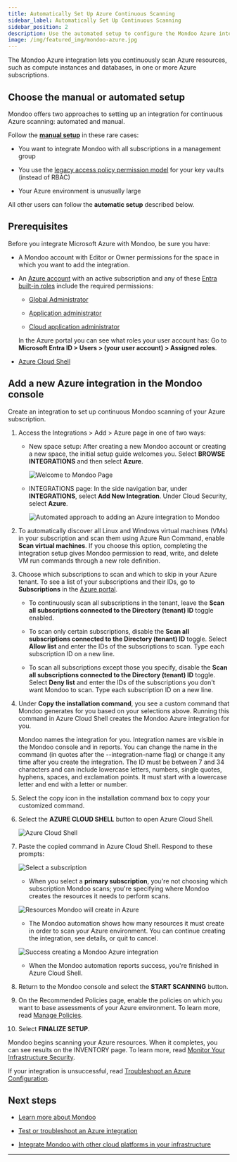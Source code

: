 ```yaml
---
title: Automatically Set Up Azure Continuous Scanning
sidebar_label: Automatically Set Up Continuous Scanning
sidebar_position: 2
description: Use the automated setup to configure the Mondoo Azure integration to scan Azure subscriptions
image: /img/featured_img/mondoo-azure.jpg
---
```


The Mondoo Azure integration lets you continuously scan Azure resources, such as compute instances and databases, in one or more Azure subscriptions.

## Choose the manual or automated setup

Mondoo offers two approaches to setting up an integration for continuous Azure scanning: automated and manual.

Follow the [**manual setup**](/platform/infra/cloud/azure/manual-reg-path/) in these rare cases:

- You want to integrate Mondoo with all subscriptions in a management group

- You use the [legacy access policy permission model](https://learn.microsoft.com/en-us/azure/key-vault/general/rbac-access-policy) for your key vaults (instead of RBAC)

- Your Azure environment is unusually large

All other users can follow the **automatic setup** described below.

## Prerequisites

Before you integrate Microsoft Azure with Mondoo, be sure you have:

- A Mondoo account with Editor or Owner permissions for the space in which you want to add the integration.

- An [Azure account](https://azure.microsoft.com/free/?WT.mc_id=A261C142F) with an active subscription and any of these [Entra built-in roles](https://learn.microsoft.com/en-us/azure/active-directory/roles/permissions-reference) include the required permissions:

  - [Global Administrator](https://learn.microsoft.com/en-us/azure/active-directory/roles/permissions-reference#global-administrator)

  - [Application administrator](https://learn.microsoft.com/en-us/azure/active-directory/roles/permissions-reference#application-administrator)

  - [Cloud application administrator](https://learn.microsoft.com/en-us/azure/active-directory/roles/permissions-reference#cloud-application-administrator)

  In the Azure portal you can see what roles your user account has: Go to **Microsoft Entra ID > Users > (your user account) > Assigned roles**.

- [Azure Cloud Shell](https://learn.microsoft.com/en-us/azure/cloud-shell/overview)

## Add a new Azure integration in the Mondoo console

Create an integration to set up continuous Mondoo scanning of your Azure subscription.

1. Access the Integrations > Add > Azure page in one of two ways:

   - New space setup: After creating a new Mondoo account or creating a new space, the initial setup guide welcomes you. Select **BROWSE INTEGRATIONS** and then select **Azure**.

     ![Welcome to Mondoo Page](/img/platform/start/welcome_to_mondoo.png)

   - INTEGRATIONS page: In the side navigation bar, under **INTEGRATIONS**, select **Add New Integration**. Under Cloud Security, select **Azure**.

     ![Automated approach to adding an Azure integration to Mondoo](/img/platform/infra/cloud/azure/auto-int.png)

2. To automatically discover all Linux and Windows virtual machines (VMs) in your subscription and scan them using Azure Run Command, enable **Scan virtual machines**. If you choose this option, completing the integration setup gives Mondoo permission to read, write, and delete VM run commands through a new role definition.

3. Choose which subscriptions to scan and which to skip in your Azure tenant. To see a list of your subscriptions and their IDs, go to **Subscriptions** in the [Azure portal](https://portal.azure.com).

   - To continuously scan all subscriptions in the tenant, leave the **Scan all subscriptions connected to the Directory (tenant) ID** toggle enabled.

   - To scan only certain subscriptions, disable the **Scan all subscriptions connected to the Directory (tenant) ID** toggle. Select **Allow list** and enter the IDs of the subscriptions to scan. Type each subscription ID on a new line.

   - To scan all subscriptions except those you specify, disable the **Scan all subscriptions connected to the Directory (tenant) ID** toggle. Select **Deny list** and enter the IDs of the subscriptions you don't want Mondoo to scan. Type each subscription ID on a new line.

4. Under **Copy the installation command**, you see a custom command that Mondoo generates for you based on your selections above. Running this command in Azure Cloud Shell creates the Mondoo Azure integration for you.

   Mondoo names the integration for you. Integration names are visible in the Mondoo console and in reports. You can change the name in the command (in quotes after the --integration-name flag) or change it any time after you create the integration. The ID must be between 7 and 34 characters and can include lowercase letters, numbers, single quotes, hyphens, spaces, and exclamation points. It must start with a lowercase letter and end with a letter or number.

5. Select the copy icon in the installation command box to copy your customized command.

6. Select the **AZURE CLOUD SHELL** button to open Azure Cloud Shell.

   ![Azure Cloud Shell](/img/platform/infra/cloud/azure/cloud-shell.png)

7. Paste the copied command in Azure Cloud Shell. Respond to these prompts:

   ![Select a subscription](/img/platform/infra/cloud/azure/select-sub.png)

   - When you select a **primary subscription**, you're not choosing which subscription Mondoo scans; you're specifying where Mondoo creates the resources it needs to perform scans.

   ![Resources Mondoo will create in Azure](/img/platform/infra/cloud/azure/resources.png)

   - The Mondoo automation shows how many resources it must create in order to scan your Azure environment. You can continue creating the integration, see details, or quit to cancel.

   ![Success creating a Mondoo Azure integration](/img/platform/infra/cloud/azure/success.png)

   - When the Mondoo automation reports success, you're finished in Azure Cloud Shell.

8. Return to the Mondoo console and select the **START SCANNING** button.

9. On the Recommended Policies page, enable the policies on which you want to base assessments of your Azure environment. To learn more, read [Manage Policies](/platform/security/posture/policies/).

10. Select **FINALIZE SETUP**.

Mondoo begins scanning your Azure resources. When it completes, you can see results on the INVENTORY page. To learn more, read [Monitor Your Infrastructure Security](/platform/security/posture/monitor/).

If your integration is unsuccessful, read [Troubleshoot an Azure Configuration](/platform/infra/cloud/azure/troubleshoot/).

## Next steps

- [Learn more about Mondoo](/platform/start/plat-what-is/)

- [Test or troubleshoot an Azure integration](/platform/infra/cloud/azure/troubleshoot/)

- [Integrate Mondoo with other cloud platforms in your infrastructure](/platform/infra/cloud/overview/)

---
